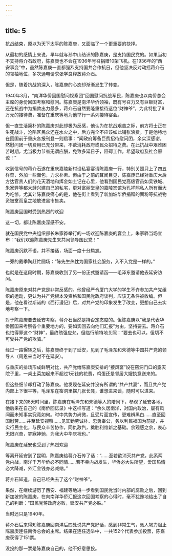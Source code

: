 ```yaml
---
---
---
```

title: 5
---



抗战结束，原以为天下太平的陈嘉庚，又面临了一个更重要的抉择。

从最初的感情上来说，早年就与孙中山结识的陈嘉庚，是支持国民党的。如果当初不支持蒋介石政府，陈嘉庚也不会在1936年号召捐赠10架飞机。在1936年的“西安事变”中，虽然陈嘉庚一直都强烈支持国共合作抗日，但他坚决反对动摇蒋介石的领袖地位，多次通电请求张学良释放蒋介石。

但是，随着抗战的深入，陈嘉庚的心态却渐渐发生了转变。

1940年3月，“南洋华侨回国慰问视察团”回国慰问抗战军民，陈嘉庚也以南侨总会主席的身份回国考察和慰问。陈嘉庚是南洋华侨领袖，既有号召力又有巨额财富，还在抗战中为捐款出力最多，蒋介石自然要隆重接待这位“财神爷”，为此特批了8万元的接待费，准备在重庆等地为他举行一系列接待宴会。

但一直生活简朴的陈嘉庚对此却极为反感，他认为在抗战艰苦之际，前方将士正在生死战斗，沦陷区民众还在水火之中，后方完全不应该如此铺张浪费。于是他特地在回国前于重庆各报刊登一则启事：“闻政府筹备巨费招待慰问团，余实深感谢。然慰问团一切费用已充分带来，不欲消耗政府或民众招待之费。在此抗战中艰难困苦时期，尤当极力节省无谓应酬，免致多延日子，阻碍工作，希望政府及社会原谅！”

收到信号的蒋介石遂在重庆嘉陵新村设私宴宴请陈嘉庚一行，特别关照只上了四五样菜，外加一些面包，力求朴素。但由于之前的耳闻目见，陈嘉庚已经对重庆大后方达官贵人们的花天酒地和挥金如土记在心里，他看到国民党高级官员如吴铁城、朱家骅等都大肆兴建自己的私宅，更对富丽堂皇的嘉陵宾馆为孔祥熙私人所有而大为吃惊。尤其让陈嘉庚痛心的是，他在街上看到了新加坡华侨捐赠的面粉等抗战物资被堂而皇之地放进黑市售卖。

陈嘉庚回国时受到热烈的欢迎



这一切，都让陈嘉庚深感不安。

就在国民党中央组织部长朱家骅举行的一场欢迎陈嘉庚的宴会上，朱家骅当场宣布：“我们欢迎陈嘉庚先生来共同领导国民党！”

陈嘉庚沉默不语，并不接话，场面一度十分尴尬。

一旁的戴季陶赶忙圆场：“陈先生热忱为国家社会服务，入不入党是一样的。”

也就是在这段时期，陈嘉庚收到了另一份正式邀请函——毛泽东邀请他去延安访问。

陈嘉庚原来对共产党是非常反感的。他曾经严令厦门大学的学生不许参加共产党组织的运动，更认为共产党根本没资格和国民党政府谈判，应该无条件被收编。但是，他在看过斯诺的《西行漫记》后，对共产党的印象发生了改变，更想自己去实地考察一下。

对于陈嘉庚要去延安考察，蒋介石当然是持否定态度的。但陈嘉庚以“我是代表华侨回国来考察各个重要地方的，要如实回去向他们汇报”为由，坚持要去。蒋介石也怕得罪这个“财神”，最终勉强应允，但临行前特地关照：“要去也可以，但切不可受共产党的欺骗。”

经过一路辗转之后，陈嘉庚终于到了延安，见到了毛泽东和朱德等中国共产党的领导人（周恩来当时不在延安）。

与重庆的排场形成鲜明对比，共产党给陈嘉庚安排的“接风宴”设在窑洞门口的露天院子里，一桌土菜加起来不超过1元钱的花费，鸡蛋还是邻居大嫂执意送来的。

但这些细节却打动了陈嘉庚。他发现在延安并没有所谓的“共产共妻”，而且共产党内部上下很平等，毛泽东在窑洞里摆几张长凳，谁想进来谈，随时可以进来。

在接下来的8天时间里，陈嘉庚在毛泽东和朱德等人的陪同下，参观了延安各地，他后来在自己的《南侨回忆录》中这样写道：“余久居南洋，对国内政治，屡有风闻而未知事实究竟如何。时中共势力尚微，且受片面宣传，更难辨黑白……直至回国慰劳……并至延安视察……见其勤劳诚朴、忠勇奉公，务以利民福国为前提，并实行民主化，与民众辛苦协作，同仇敌忾，奠胜利维新之基础。余观感之余，衷心无限兴奋，梦寐神驰，为我大中华庆祝也。”

陈嘉庚在延安也受到了热烈欢迎



等离开延安到了昆明，陈嘉庚给蒋介石传了话：“……至若欲消灭共产党，此系两党内战，南洋千万华侨必不同情……若不幸内战发生，华侨必大失所望，爱国热情必大降减，外汇金钱亦必减缩。”

蒋介石知道，自己已经失去了这个“财神爷”。

果然，在继续游历了西安、福建等地进一步看到国民党当时内部的腐败之后，回到新加坡的陈嘉庚，在向南洋华侨汇报这次回国考察的心得时，毫不犹豫地给出了自己的判断：“国民党蒋政府必败，延安共产党必胜。”

当时还只是1940年。

蒋介石后来得知陈嘉庚回南洋后四处说共产党好话，感到非常生气，派人竭力阻止陈嘉庚连任南侨总会的主席。结果在连任选举中，一共152个代表参加投票，陈嘉庚获得了151票。

没投的那一票是陈嘉庚自己的，他不好意思投。
